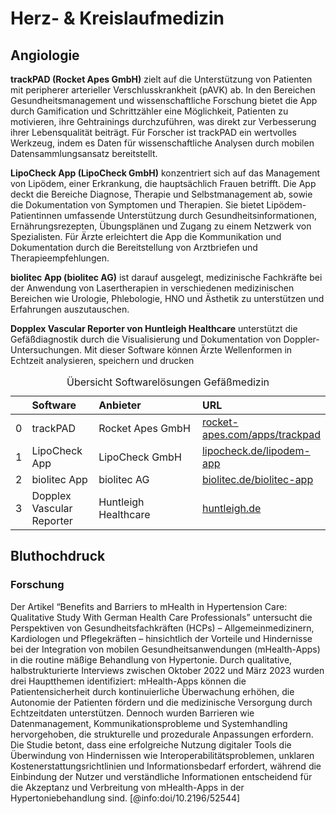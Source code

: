# Herz- & Kreislaufmedizin

## Angiologie

**trackPAD (Rocket Apes GmbH)** zielt auf die Unterstützung von Patienten mit peripherer arterieller Verschlusskrankheit (pAVK) ab. In den Bereichen Gesundheitsmanagement und wissenschaftliche Forschung bietet die App durch Gamification und Schrittzähler eine Möglichkeit, Patienten zu motivieren, ihre Gehtrainings durchzuführen, was direkt zur Verbesserung ihrer Lebensqualität beiträgt. Für Forscher ist trackPAD ein wertvolles Werkzeug, indem es Daten für wissenschaftliche Analysen durch mobilen Datensammlungsansatz bereitstellt.

**LipoCheck App (LipoCheck GmbH)** konzentriert sich auf das Management von Lipödem, einer Erkrankung, die hauptsächlich Frauen betrifft. Die App deckt die Bereiche Diagnose, Therapie und Selbstmanagement ab, sowie die Dokumentation von Symptomen und Therapien. Sie bietet Lipödem-Patientinnen umfassende Unterstützung durch Gesundheitsinformationen, Ernährungsrezepten, Übungsplänen und Zugang zu einem Netzwerk von Spezialisten. Für Ärzte erleichtert die App die Kommunikation und Dokumentation durch die Bereitstellung von Arztbriefen und Therapieempfehlungen.

**biolitec App (biolitec AG)** ist darauf ausgelegt, medizinische Fachkräfte bei der Anwendung von Lasertherapien in verschiedenen medizinischen Bereichen wie Urologie, Phlebologie, HNO und Ästhetik zu unterstützen und Erfahrungen auszutauschen.

**Dopplex Vascular Reporter von Huntleigh Healthcare** unterstützt die Gefäßdiagnostik durch die Visualisierung und Dokumentation von Doppler-Untersuchungen. Mit dieser Software können Ärzte Wellenformen in Echtzeit analysieren, speichern und drucken

|    | Software         | Anbieter                          | URL                |
|---:|:-----------------|:----------------------------------|:-------------------|
|  0 | trackPAD         | Rocket Apes GmbH                  | [rocket-apes.com/apps/trackpad](https://rocket-apes.com/apps/trackpad) |
|  1 | LipoCheck App    | LipoCheck GmbH                    | [lipocheck.de/lipodem-app](https://www.lipocheck.de/lipodem-app) |
|  2 | biolitec App     | biolitec AG                       | [biolitec.de/biolitec-app](https://www.biolitec.de/unternehmen/biolitec-app.html) |
|  3 | Dopplex Vascular Reporter | Huntleigh Healthcare | [huntleigh.de](www.huntleigh.de/product-category/dopplex-gefasdiagnostik/dokumentation-und-berichterstattung/) |

: Übersicht Softwarelösungen Gefäßmedizin

## Bluthochdruck

### Forschung

Der Artikel "Benefits and Barriers to mHealth in Hypertension Care: Qualitative Study With German Health Care Professionals" untersucht die Perspektiven von Gesundheitsfachkräften (HCPs) – Allgemeinmedizinern, Kardiologen und Pflegekräften – hinsichtlich der Vorteile und Hindernisse bei der Integration von mobilen Gesundheitsanwendungen (mHealth-Apps) in die routine mäßige Behandlung von Hypertonie. Durch qualitative, halbstrukturierte Interviews zwischen Oktober 2022 und März 2023 wurden drei Hauptthemen identifiziert: mHealth-Apps können die Patientensicherheit durch kontinuierliche Überwachung erhöhen, die Autonomie der Patienten fördern und die medizinische Versorgung durch Echtzeitdaten unterstützen. Dennoch wurden Barrieren wie Datenmanagement, Kommunikationsprobleme und Systemhandling hervorgehoben, die strukturelle und prozedurale Anpassungen erfordern. Die Studie betont, dass eine erfolgreiche Nutzung digitaler Tools die Überwindung von Hindernissen wie Interoperabilitätsproblemen, unklaren Kostenerstattungsrichtlinien und Informationsbedarf erfordert, während die Einbindung der Nutzer und verständliche Informationen entscheidend für die Akzeptanz und Verbreitung von mHealth-Apps in der Hypertoniebehandlung sind. [@info:doi/10.2196/52544]
